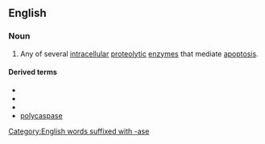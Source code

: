 ==English==

===Noun===
{{wikipedia}}
{{en-noun}}

# {{lb|en|enzyme}} Any of several [[intracellular]] [[proteolytic]] [[enzyme]]s that mediate [[apoptosis]].

====Derived terms====
* {{l|en|anticaspase}}
* {{l|en|metacaspase}}
* {{l|en|paracaspase}}
* [[polycaspase]]

[[Category:English words suffixed with -ase]]